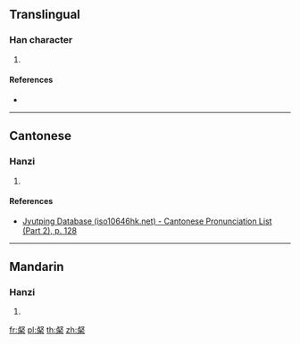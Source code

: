 {{character info/new}}
==Translingual==

===Han character===
{{Han char|rn=75|rad=木|as=07|sn=11|four=|canj=YED|ids=⿱⿰占又木}}

# {{defn|Han|sort=木07}}

====References====
* {{Han ref|kx=0531.131|dkj=14895|hdz=21212.090|uh=68B7|ud=26807}}

----

==Cantonese==

===Hanzi===
{{yue-hanzi|jyut=[[zing6]]|y=jing6}}

# {{defn|lang=yue|sort=木07}}

====References====
* [http://www.iso10646hk.net/jp/document/download.jsp Jyutping Database (iso10646hk.net) - Cantonese Pronunciation List (Part 2), p. 128]

----

==Mandarin==

===Hanzi===
{{cmn-hanzi|pin=[[jìng]] ([[jing4]])|wg=ching<sup>4</sup>}}

# {{defn|lang=cmn|sort=木07}}

[[fr:梷]]
[[pl:梷]]
[[th:梷]]
[[zh:梷]]